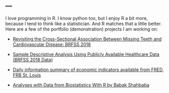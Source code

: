 ---
---

<link rel="stylesheet" href="styles.css" type="text/css">

I love programming in R. I know python too, but I enjoy R a bit more, because I tend to think like a statistician. And R matches that a little better. Here are a few of the portfolio (demonstration) projects I am working on:

- [Revisiting the Cross-Sectional Association Between Missing Teeth and Cardiovascular Disease: BRFSS 2018](https://pgsmith2000.github.io/cvd-and-teeth/)

- [Sample Descriptive Analysis Using Publicly Available Healthcare Data (BRFSS 2018 Data)](https://github.com/pgsmith2000/BRFSS/)

- [Daily information summary of economic indicators available from FRED, FRB St. Louis](https://github.com/pgsmith2000/dailyecon/)

- [Analyses with Data from Biostatistics With R by Babak Shahbaba](https://github.com/pgsmith2000/biostatistics/)